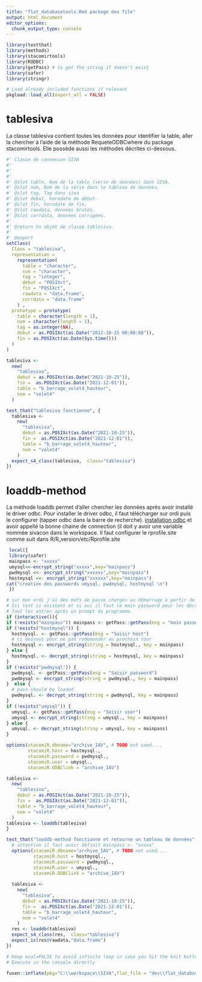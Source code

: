 ```yaml
---
title: "flat_databasetools.Rmd package dev file"
output: html_document
editor_options: 
  chunk_output_type: console
---
```


```r
library(testthat)
library(methods)
library(stacomirtools)
library(RODBC)
library(getPass) # to get the string if doesn't exist
library(safer)
library(stringr)

```


```r
# Load already included functions if relevant
pkgload::load_all(export_all = FALSE)
```

<!-- TODO generate examples dev -->


# tablesiva


La classe tablesiva contient toutes les données pour identifier la table, 
aller la chercher à l'aide de la méthode RequeteODBCwhere du package
stacomirtools.  Elle possède aussi les méthodes décrites ci-dessous.

```r
#' Classe de connexion SIVA
#' 
#' 
#' 
#' @slot table, Nom de la table (serie de données) dans SIVA.
#' @slot nom, Nom de la série dans le tableau de données.
#' @slot tag, Tag dans siva
#' @slot debut, horodate de début.
#' @slot fin, horodate de fin.
#' @slot rawdata, données brutes.
#' @slot corrdata, données corrigées.
#'
#' @return Un objet de classe tablesiva.
#' 
#' @export
setClass(
  Class = "tablesiva",
  representation =
    representation(
      table = "character",
      nom = "character",
      tag = "integer",
      debut = "POSIXct",
      fin = "POSIXct",
      rawdata = "data.frame",
      corrdata = "data.frame"
    ) ,
  prototype = prototype(
    table = character(length = 1),
    nom = character(length = 1),
    tag = as.integer(NA),
    debut = as.POSIXct(as.Date("2012-10-25 00:00:00")),
    fin = as.POSIXct(as.Date(Sys.time()))
  )
)
```

```r
tablesiva <-
  new(
    "tablesiva",
    debut = as.POSIXct(as.Date("2021-10-25")),
    fin =  as.POSIXct(as.Date("2021-12-01")),
    table = "b_barrage_volet4_hauteur",
    nom = "volet4"
  )

```

```r
test_that("tablesiva fonctionne", {
  tablesiva <-
    new(
      "tablesiva",
      debut = as.POSIXct(as.Date("2021-10-25")),
      fin =  as.POSIXct(as.Date("2021-12-01")),
      table = "b_barrage_volet4_hauteur",
      nom = "volet4"
    )
  expect_s4_class(tablesiva,  class="tablesiva") 
})
```
# loaddb-method

La méthode loaddb permet d'aller chercher les données après avoir installé le driver odbc.
Pour installer le driver odbc, il faut télécharger sur ordi puis le configurer (tapper odbc dans la barre de recherche).
[installation odbc]("/image/configure_odbc.jpg)
et avoir appellé la bonne chaine de connection (il doit y avoir une variable nommée sivacon dans le workspace. 
Il faut configurer le rprofile.site comme suit dans R/R_version/etc/Rprofile.site

```r
 local({
 library(safer)
 mainpass <- "xxxxx"
 umysql<<-encrypt_string("xxxxx",key="mainpass")
 pwdmysql <<- encrypt_string("xxxxxx",key="mainpass")
 hostmysql <<- encrypt_string("xxxxxx",key="mainpass")
cat("creation des passwords umysql, pwdmysql, hostmysql \n")
 })
```
<!-- l'inclusion des methodes de classe et des classes marche pas bien avec fusen -->

```r
# sur mon ordi j'ai des mots de passe chargés au démarrage à partir de Rprofile.site
# Ici test si existent et si oui il faut le main password pour les decrypter, sinon il
# faut les entrer après un prompt du programme. 
if (interactive()){
if (!exists("mainpass")) mainpass <- getPass::getPass(msg = "main password")
if (!exists("hostmysql")) {
  hostmysql. <- getPass::getPass(msg = "Saisir host")
  # ci dessous pour ne pas redemander au prochain tour
  hostmysql <- encrypt_string(string = hostmysql., key = mainpass)
} else {
  hostmysql. <- decrypt_string(string = hostmysql, key = mainpass)
}
if (!exists("pwdmysql")) {
  pwdmysql. <- getPass::getPass(msg = "Saisir password")
  pwdmysql <- encrypt_string(string = pwdmysql., key = mainpass)
}  else {
  # pass should be loaded
  pwdmysql. <- decrypt_string(string = pwdmysql, key = mainpass)
}
if (!exists("umysql")) {
  umysql. <- getPass::getPass(msg = "Saisir user")
  umysql <- encrypt_string(string = umysql., key = mainpass)
} else {
  umysql. <- decrypt_string(string = umysql, key = mainpass)
}

options(stacomiR.dbname="archive_IAV", # TODO not used....
        stacomiR.host = hostmysql.,
        stacomiR.password = pwdmysql.,
        stacomiR.user = umysql.,
        stacomiR.ODBClink = "archive_IAV")

tablesiva <-
  new(
    "tablesiva",
    debut = as.POSIXct(as.Date("2021-10-25")),
    fin =  as.POSIXct(as.Date("2021-12-01")),
    table = "b_barrage_volet4_hauteur",
    nom = "volet4"
  )
tablesiva <- loaddb(tablesiva)
}
```

```r
test_that("loaddb-method fonctionne et retourne un tableau de données", {
  # attention il faut avoir définit mainpass <- "xxxxx"
  options(stacomiR.dbname="archive_IAV", # TODO not used....
          stacomiR.host = hostmysql.,
          stacomiR.password = pwdmysql.,
          stacomiR.user = umysql.,
          stacomiR.ODBClink = "archive_IAV")
  
  tablesiva <-
    new(
      "tablesiva",
      debut = as.POSIXct(as.Date("2021-10-25")),
      fin =  as.POSIXct(as.Date("2021-12-01")),
      table = "b_barrage_volet4_hauteur",
      nom = "volet4"
    )
  res <- loaddb(tablesiva)
  expect_s4_class(res,  class="tablesiva")
  expect_is(res@rawdata,"data.frame")
})
```





```r
# Keep eval=FALSE to avoid infinite loop in case you hit the knit button
# Execute in the console directly

fusen::inflate(pkg="C:\\workspace\\SIVA",flat_file = "dev\\flat_databasetools.Rmd", vignette_name = "database-tools",overwrite = TRUE)
```


